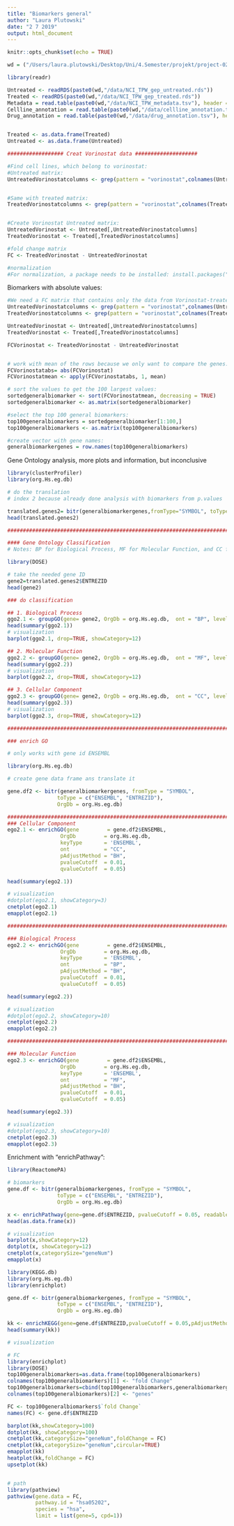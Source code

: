```yaml
---
title: "Biomarkers general"
author: "Laura Plutowski"
date: "2 7 2019"
output: html_document
---
```


```r
knitr::opts_chunk$set(echo = TRUE)
```

```r
wd = ("/Users/laura.plutowski/Desktop/Uni/4.Semester/projekt/project-02-group-05")
``` 

```r
library(readr)

Untreated <- readRDS(paste0(wd,"/data/NCI_TPW_gep_untreated.rds"))
Treated <- readRDS(paste0(wd,"/data/NCI_TPW_gep_treated.rds"))
Metadata = read.table(paste0(wd,"/data/NCI_TPW_metadata.tsv"), header = TRUE, sep ="\t", stringsAsFactors = TRUE)
Cellline_annotation = read.table(paste0(wd,"/data/cellline_annotation.tsv"), header = TRUE, sep ="\t", stringsAsFactors = TRUE)
Drug_annotation = read.table(paste0(wd,"/data/drug_annotation.tsv"), header = TRUE, sep ="\t", stringsAsFactors = TRUE)


Treated <- as.data.frame(Treated)
Untreated <- as.data.frame(Untreated)

```

```r
################## Creat Vorinostat data ####################

#Find cell lines, which belong to vorinostat:
#Untreated matrix:
UntreatedVorinostatcolumns <- grep(pattern = "vorinostat",colnames(Untreated))


#Same with treated matrix:
TreatedVorinostatcolumns <- grep(pattern = "vorinostat",colnames(Treated))


#Create Vorinostat Untreated matrix:
UntreatedVorinostat <- Untreated[,UntreatedVorinostatcolumns]
TreatedVorinostat <- Treated[,TreatedVorinostatcolumns]

#fold change matrix 
FC <- TreatedVorinostat - UntreatedVorinostat

#normalization 
#For normalization, a package needs to be installed: install.packages("BBmisc")

```

Biomarkers with absolute values: 



```r
#We need a FC matrix that contains only the data from Vorinostat-treated celllines:
UntreatedVorinostatcolumns <- grep(pattern = "vorinostat",colnames(Untreated))
TreatedVorinostatcolumns <- grep(pattern = "vorinostat",colnames(Treated))

UntreatedVorinostat <- Untreated[,UntreatedVorinostatcolumns]
TreatedVorinostat <- Treated[,TreatedVorinostatcolumns]

FCVorinostat <- TreatedVorinostat - UntreatedVorinostat


# work with mean of the rows because we only want to compare the genes:
FCVorinostatabs= abs(FCVorinostat)
FCVorinostatmean <- apply(FCVorinostatabs, 1, mean)

# sort the values to get the 100 largest values:
sortedgeneralbiomarker <- sort(FCVorinostatmean, decreasing = TRUE)
sortedgeneralbiomarker <- as.matrix(sortedgeneralbiomarker)

#select the top 100 general biomarkers:
top100generalbiomarkers = sortedgeneralbiomarker[1:100,]
top100generalbiomarkers <- as.matrix(top100generalbiomarkers)

#create vector with gene names:
generalbiomarkergenes = row.names(top100generalbiomarkers)
```


Gene Ontology analysis, more plots and information, but inconclusive
```r
library(clusterProfiler)
library(org.Hs.eg.db)
```


```r
# do the translation 
# index 2 because already done analysis with biomarkers from p.values 

translated.genes2= bitr(generalbiomarkergenes,fromType="SYMBOL", toType="ENTREZID",OrgDb = org.Hs.eg.db) 
head(translated.genes2)

#################################################################################################################

#### Gene Ontology Classification
# Notes: BP for Biological Process, MF for Molecular Function, and CC for Cellular Component

library(DOSE)

# take the needed gene ID
gene2=translated.genes2$ENTREZID
head(gene2)

### do classification

## 1. Biological Process
ggo2.1 <- groupGO(gene= gene2, OrgDb = org.Hs.eg.db,  ont = "BP", level = 3, readable = FALSE)
head(summary(ggo2.1))
# visualization 
barplot(ggo2.1, drop=TRUE, showCategory=12)

## 2. Molecular Function
ggo2.2 <- groupGO(gene= gene2, OrgDb = org.Hs.eg.db,  ont = "MF", level = 3, readable = FALSE)
head(summary(ggo2.2))
# visualization 
barplot(ggo2.2, drop=TRUE, showCategory=12)

## 3. Cellular Component
ggo2.3 <- groupGO(gene= gene2, OrgDb = org.Hs.eg.db,  ont = "CC", level = 3, readable = FALSE)
head(summary(ggo2.3))
# visualization 
barplot(ggo2.3, drop=TRUE, showCategory=12)

#################################################################################################################

### enrich GO 

# only works with gene id ENSEMBL 

library(org.Hs.eg.db)

# create gene data frame ans translate it 

gene.df2 <- bitr(generalbiomarkergenes, fromType = "SYMBOL",
                toType = c("ENSEMBL", "ENTREZID"),
                OrgDb = org.Hs.eg.db)

##############################################################################################################
### Cellular Component
ego2.1 <- enrichGO(gene         = gene.df2$ENSEMBL,
                 OrgDb         = org.Hs.eg.db,
                 keyType       = 'ENSEMBL',
                 ont           = "CC",
                 pAdjustMethod = "BH",
                 pvalueCutoff  = 0.01,
                 qvalueCutoff  = 0.05)

head(summary(ego2.1))

# visualization 
#dotplot(ego2.1, showCategory=3)
cnetplot(ego2.1)
emapplot(ego2.1)

##############################################################################################################

### Biological Process
ego2.2 <- enrichGO(gene         = gene.df2$ENSEMBL,
                 OrgDb         = org.Hs.eg.db,
                 keyType       = 'ENSEMBL',
                 ont           = "BP",
                 pAdjustMethod = "BH",
                 pvalueCutoff  = 0.01,
                 qvalueCutoff  = 0.05)

head(summary(ego2.2))

# visualization 
#dotplot(ego2.2, showCategory=10)
cnetplot(ego2.2)
emapplot(ego2.2)

##############################################################################################################

### Molecular Function
ego2.3 <- enrichGO(gene         = gene.df2$ENSEMBL,
                 OrgDb         = org.Hs.eg.db,
                 keyType       = 'ENSEMBL',
                 ont           = "MF",
                 pAdjustMethod = "BH",
                 pvalueCutoff  = 0.01,
                 qvalueCutoff  = 0.05)

head(summary(ego2.3))

# visualization 
#dotplot(ego2.3, showCategory=10)
cnetplot(ego2.3)
emapplot(ego2.3)
```

Enrichment with "enrichPathway": 

```r
library(ReactomePA)

# biomarkers
gene.df <- bitr(generalbiomarkergenes, fromType = "SYMBOL",
                toType = c("ENSEMBL", "ENTREZID"),
                OrgDb = org.Hs.eg.db)

x <- enrichPathway(gene=gene.df$ENTREZID, pvalueCutoff = 0.05, readable = T )
head(as.data.frame(x))

# visualization
barplot(x,showCategory=12)
dotplot(x, showCategory=12)
cnetplot(x,categorySize="geneNum")
emapplot(x)
```


```r
library(KEGG.db)
library(org.Hs.eg.db)
library(enrichplot)
```

```r
gene.df <- bitr(generalbiomarkergenes, fromType = "SYMBOL",
                toType = c("ENSEMBL", "ENTREZID"),
                OrgDb = org.Hs.eg.db)

kk <- enrichKEGG(gene=gene.df$ENTREZID,pvalueCutoff = 0.05,pAdjustMethod = "none")
head(summary(kk))

# visualization

# FC
library(enrichplot)
library(DOSE)
top100generalbiomarkers=as.data.frame(top100generalbiomarkers)
colnames(top100generalbiomarkers)[1] <- "fold Change"
top100generalbiomarkers=cbind(top100generalbiomarkers,generalbiomarkergenes)
colnames(top100generalbiomarkers)[2] <- "genes"

FC <- top100generalbiomarkers$`fold Change`
names(FC) <- gene.df$ENTREZID

barplot(kk,showCategory=100)
dotplot(kk, showCategory=100)
cnetplot(kk,categorySize="geneNum",foldChange = FC)
cnetplot(kk,categorySize="geneNum",circular=TRUE)
emapplot(kk)
heatplot(kk,foldChange = FC)
upsetplot(kk)


# path 
library(pathview)
pathview(gene.data = FC, 
         pathway.id = "hsa05202", 
         species = "hsa", 
         limit = list(gene=5, cpd=1))
```